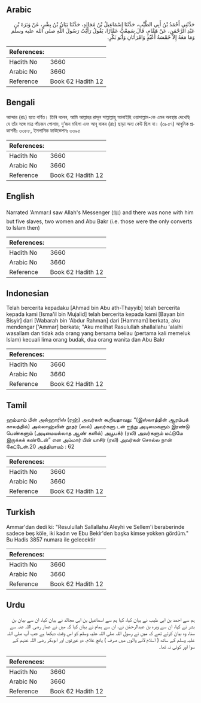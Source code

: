 ## Arabic


<div dir="rtl" lang="ar" style={{fontSize:'larger',backgroundColor:'#f8f9fa',padding:20}}>
حَدَّثَنِي أَحْمَدُ بْنُ أَبِي الطَّيِّبِ، حَدَّثَنَا إِسْمَاعِيلُ بْنُ مُجَالِدٍ، حَدَّثَنَا بَيَانُ بْنُ بِشْرٍ، عَنْ وَبَرَةَ بْنِ عَبْدِ الرَّحْمَنِ، عَنْ هَمَّامٍ، قَالَ سَمِعْتُ عَمَّارًا، يَقُولُ رَأَيْتُ رَسُولَ اللَّهِ صلى الله عليه وسلم وَمَا مَعَهُ إِلاَّ خَمْسَةُ أَعْبُدٍ وَامْرَأَتَانِ وَأَبُو بَكْرٍ‏.‏
</div>
<div style={{backgroundColor:'#f8f9fa',padding:20, marginBottom: 10}}><table> <thead> <tr> <th>References:</th> <th></th> </tr> </thead> <tbody><tr><td>Hadith No</td><td>3660</td></tr><tr><td>Arabic No</td><td>3660</td></tr><tr><td>Reference</td><td>Book 62 Hadith 12</td></tr></tbody></table></div>

## Bengali


<div dir="ltr" lang="bn" style={{fontSize:'larger',backgroundColor:'#f8f9fa',padding:20}}>
আম্মার (রাঃ) হতে বর্ণিত। তিনি বলেন, আমি আল্লাহর রাসূল সাল্লাল্লাহু আলাইহি ওয়াসাল্লাম-কে এমন অবস্থায় দেখেছি যে তাঁর সঙ্গে মাত্র পাঁচজন গোলাম, দু’জন মহিলা এবং আবূ বাকর (রাঃ) ছাড়া অন্য কেউ ছিল না। (৩৮৫৭) আধুনিক প্রকাশনীঃ ৩৩৮৮, ইসলামিক ফাউন্ডেশনঃ ৩৩৯৫
</div>
<div style={{backgroundColor:'#f8f9fa',padding:20, marginBottom: 10}}><table> <thead> <tr> <th>References:</th> <th></th> </tr> </thead> <tbody><tr><td>Hadith No</td><td>3660</td></tr><tr><td>Arabic No</td><td>3660</td></tr><tr><td>Reference</td><td>Book 62 Hadith 12</td></tr></tbody></table></div>

## English


<div dir="ltr" lang="en" style={{fontSize:'larger',backgroundColor:'#f8f9fa',padding:20}}>
Narrated 'Ammar:I saw Allah's Messenger (ﷺ) and there was none with him but five slaves, two women and Abu Bakr (i.e. those were the only converts to Islam then)
</div>
<div style={{backgroundColor:'#f8f9fa',padding:20, marginBottom: 10}}><table> <thead> <tr> <th>References:</th> <th></th> </tr> </thead> <tbody><tr><td>Hadith No</td><td>3660</td></tr><tr><td>Arabic No</td><td>3660</td></tr><tr><td>Reference</td><td>Book 62 Hadith 12</td></tr></tbody></table></div>

## Indonesian


<div dir="ltr" lang="id" style={{fontSize:'larger',backgroundColor:'#f8f9fa',padding:20}}>
Telah bercerita kepadaku [Ahmad bin Abu ath-Thayyib] telah bercerita kepada kami [Isma'il bin Mujalid] telah bercerita kepada kami [Bayan bin Bisyir] dari [Wabarah bin 'Abdur Rahman] dari [Hammam] berkata, aku mendengar ['Ammar] berkata; "Aku melihat Rasulullah shallallahu 'alaihi wasallam dan tidak ada orang yang bersama beliau (pertama kali memeluk Islam) kecuali lima orang budak, dua orang wanita dan Abu Bakr
</div>
<div style={{backgroundColor:'#f8f9fa',padding:20, marginBottom: 10}}><table> <thead> <tr> <th>References:</th> <th></th> </tr> </thead> <tbody><tr><td>Hadith No</td><td>3660</td></tr><tr><td>Arabic No</td><td>3660</td></tr><tr><td>Reference</td><td>Book 62 Hadith 12</td></tr></tbody></table></div>

## Tamil


<div dir="ltr" lang="ta" style={{fontSize:'larger',backgroundColor:'#f8f9fa',padding:20}}>
ஹம்மாம் பின் அல்ஹாரிஸ் (ரஹ்) அவர்கள் கூறியதாவது: “(இஸ்லாத்தின் ஆரம்பக் காலத்தில்) அல்லாஹ்வின் தூதர் (ஸல்) அவர்களு டன் ஐந்து அடிமைகளும் இரண்டு பெண்களும் (அடிமையல்லாத ஆண் களில்) அபூபக்ர் (ரலி) அவர்களும் மட்டுமே இருக்கக் கண்டேன்” என அம்மார் பின் யாசிர் (ரலி) அவர்கள் சொல்ல நான் கேட்டேன்.20 அத்தியாயம் : 62
</div>
<div style={{backgroundColor:'#f8f9fa',padding:20, marginBottom: 10}}><table> <thead> <tr> <th>References:</th> <th></th> </tr> </thead> <tbody><tr><td>Hadith No</td><td>3660</td></tr><tr><td>Arabic No</td><td>3660</td></tr><tr><td>Reference</td><td>Book 62 Hadith 12</td></tr></tbody></table></div>

## Turkish


<div dir="ltr" lang="tr" style={{fontSize:'larger',backgroundColor:'#f8f9fa',padding:20}}>
Ammar'dan dedi ki: "Resulullah Sallallahu Aleyhi ve Sellem'i beraberinde sadece beş köle, iki kadın ve Ebu Bekir'den başka kimse yokken gördüm." Bu Hadis 3857 numara ile gelecektir
</div>
<div style={{backgroundColor:'#f8f9fa',padding:20, marginBottom: 10}}><table> <thead> <tr> <th>References:</th> <th></th> </tr> </thead> <tbody><tr><td>Hadith No</td><td>3660</td></tr><tr><td>Arabic No</td><td>3660</td></tr><tr><td>Reference</td><td>Book 62 Hadith 12</td></tr></tbody></table></div>

## Urdu


<div dir="rtl" lang="ur" style={{fontSize:'larger',backgroundColor:'#f8f9fa',padding:20}}>
ہم سے احمد بن ابی طیب نے بیان کیا، کہا ہم سے اسماعیل بن ابی مجالد نے بیان کیا، ان سے بیان بن بشر نے کہا، ان سے وبرہ بن عبدالرحمٰن نے، ان سے ہمام نے بیان کیا کہ میں نے عمار رضی اللہ عنہ سے سنا، وہ بیان کرتے تھے کہ میں نے رسول اللہ صلی اللہ علیہ وسلم کو اس وقت دیکھا ہے جب آپ صلی اللہ علیہ وسلم کے ساتھ ( اسلام لانے والوں میں صرف ) پانچ غلام، دو عورتوں اور ابوبکر رضی اللہ عنہم کے سوا اور کوئی نہ تھا۔
</div>
<div style={{backgroundColor:'#f8f9fa',padding:20, marginBottom: 10}}><table> <thead> <tr> <th>References:</th> <th></th> </tr> </thead> <tbody><tr><td>Hadith No</td><td>3660</td></tr><tr><td>Arabic No</td><td>3660</td></tr><tr><td>Reference</td><td>Book 62 Hadith 12</td></tr></tbody></table></div>